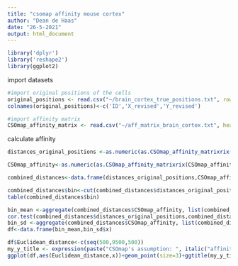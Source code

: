 ---
title: "csomap affinity mouse cortex"
author: "Dean de Haas"
date: "26-5-2021"
output: html_document
---

```{r setup, include=FALSE}
library('dplyr')
library('reshape2')
library(ggplot2)
```

import datasets

```{r cars}
#import original positions of the cells
original_positions <- read.csv("~/brain_cortex_true_positions.txt", row.names=1, sep="")
colnames(original_positions)<-c('ID','X_revised','Y_revised')

#import affinity matrix
CSOmap_affinity_matrix <- read.csv("~/aff_matrix_brain_cortex.txt", header=FALSE)

```

calculate affinity

```{r pressure, echo=FALSE}

distances_original_positions <-as.numeric(as.CSOmap_affinity_matrixrix(dist(original_positions[,c(2,3)],'euclidean')))

CSOmap_affinity<-as.numeric(as.CSOmap_affinity_matrixrix(CSOmap_affinity_matrix))

combined_distances<-data.frame(distances_original_positions,CSOmap_affinity)

combined_distances$bin<-cut(combined_distances$distances_original_positions,c(0,500,1000,1500,2000,2500,3000,3500.4000,4500,5000,5500,6000,6500,7000,7500,8000,8500,9000,9500,Inf))
table(combined_distances$bin)

bin_mean <-aggregate(combined_distances$CSOmap_affinity, list(combined_distances$bin), function(x) mean = mean(x)) 
cor.test(combined_distances$distances_original_positions,combined_distances$CSOmap_affinity,method='spearman')
bin_sd <-aggregate(combined_distances$CSOmap_affinity, list(combined_distances$bin), function(x) sd = sd(x))
df<-data.frame(bin_mean,bin_sd$x)

df$Euclidean_distance<-c(seq(500,9500,500))
my_y_title <- expression(paste("CSOmap's assumption: ", italic("affinity")))
ggplot(df,aes(Euclidean_distance,x))+geom_point(size=3)+ggtitle(my_y_title)+geom_errorbar(aes(ymin=as.numeric(x)-as.numeric(bin_sd.x),ymax=as.numeric(x)+as.numeric(bin_sd.x)), width=100,position=position_dodge(.9)) +xlab("Reference spatial Euclidean distance") + ylab("Pairwise affinities")+theme(text = element_text(size = 15),axis.text.x = element_text( size=15),axis.text.y = element_text( size=15))+geom_line(size=0.1)+scale_x_continuous(breaks=seq(500,9500,1000))



```
